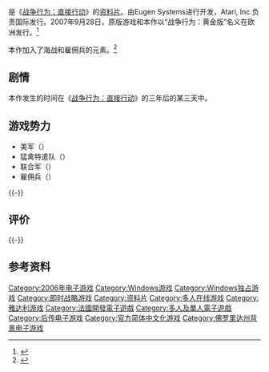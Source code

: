 {{NoteTA
| G1=Games
}}
{{Infobox VG
| title       = 战争行为：严重叛国
| english     = Act of War: High Treason
| official  = {{vgr|CN|战争行为：严重叛国|nocc=yes}}
| genre       = [[即时战略游戏|即时战略]]
| platforms   = [[Microsoft_Windows|Microsoft Windows]]
| developer   = Eugen Systems
| publisher   = {{vgrelease|WW|[[雅达利|雅达利]]|CN|[[星空娱动|星空娱动]]}}
| designer    = Alexis Le Dressay
| series      = 战争行为：直接行动
| modes       = [[单人电子游戏|单人]]、[[多人电子游戏|多人]]
| released    = {{vgrelease|EU|2006年3月24日|NA|2006年5月30日|CN|2006年8月<ref>{{Cite web |url = http://pc.pcgames.com.cn/pcnews/newgame/0608/810350.html |title = 《战争行为》汉化尽显现代战争风采 |author =  |date = 2006-08-09 |publisher = 太平洋游戏网 |language = 中文 |accessdate = 2017-03-28 |archive-url = https://web.archive.org/web/20170329140449/http://pc.pcgames.com.cn/pcnews/newgame/0608/810350.html |archive-date = 2017-03-29 |dead-url = yes }}</ref> }}
}}
{{vgname|战争行为：严重叛国|en=Act of War: High Treason|aka-cn=战争行为：通敌叛国}}是《[[战争行为：直接行动|战争行为：直接行动]]》的[[资料片|资料片]]。由Eugen Systems进行开发，Atari, Inc.负责国际发行。2007年9月28日，原版游戏和本作以“战争行为：黄金版”名义在欧洲发行。<ref>{{Cite web |url = http://www.gamefaqs.com/pc/945472-act-of-war-gold-edition/data |title = Act of War: Gold Edition Release Information for PC |work = GameFAQs |publisher = CBS Interactive Inc |accessdate = 2017-03-28 |archive-date = 2012-07-13 |archive-url = https://www.webcitation.org/698POFUxJ?url=http://www.gamefaqs.com/pc/945472-act-of-war-gold-edition/data |dead-url = no }}</ref>

本作加入了海战和雇佣兵的元素。<ref>{{Cite web|url =http://game.china.com/zh_cn/pcgame/news/444/20060809/13528382.html|title =《战争行为严重叛国》汉化结束即将发售|author =|date =2006-08-09|publisher =中华网|language =中文|accessdate =2017-03-28}}{{Dead link|date=2018年7月 |bot=InternetArchiveBot |fix-attempted=no }}</ref>
==剧情==
本作发生的时间在《[[战争行为：直接行动|战争行为：直接行动]]》的三年后的某三天中。
==游戏势力==
*美军（{{lang|en|U.S. Army}}）
*猛禽特遣队（{{lang|en|Task Force Talon}}）
*联合军（{{lang|en|Consortium}}）
*雇佣兵（{{lang|en|Mercenaries}}）
{{-}}
==评价==
{{Video game reviews
| GR = 69.20%<ref name="GR">{{cite web |url=http://www.gamerankings.com/pc/931497-act-of-war-high-treason/index.html |title=Act of War: High Treason for PC - GameRankings |accessdate=2017-09-03 |language=en |publisher=[[GameRankings|GameRankings]] |archive-date=2019-12-09 |archive-url=https://web.archive.org/web/20191209013159/https://www.gamerankings.com/pc/931497-act-of-war-high-treason/index.html |dead-url=no }}</ref>
| MC = 74%<ref>{{cite web|url=http://www.metacritic.com/games/platforms/pc/actofwarhightreason|title=Act of War: High Treason Review|language=en|publisher=Metacritic|accessdate=2017-03-28|archiveurl=https://web.archive.org/web/20080619132218/http://www.metacritic.com/games/platforms/pc/actofwarhightreason|archivedate=2008-06-19 <!--DASHBot-->|deadurl=no}}</ref>
| 1UP = B−<ref>{{cite web|url=http://www.1up.com/do/reviewPage?cId=3151139&did=1|title=Act of War: High Treason Review|last=Chick|first=Tom|date=2006-05-31|publisher=1UP|accessdate=2017-03-28|deadurl=yes|archiveurl=https://web.archive.org/web/20100105113304/http://www.1up.com/do/reviewPage?cId=3151139&did=1|archivedate=2010-01-05}}</ref>
| EuroG = 5 of 10<ref>{{cite web|url=http://www.eurogamer.net/article.php?article_id=63565|title=Act of War: High Treason Review|last=Gillen|first=Kieron|date=2006-03-24|publisher=EuroGamer|accessdate=2017-03-28|archive-date=2007-08-14|archive-url=https://web.archive.org/web/20070814022350/http://www.eurogamer.net/article.php?article_id=63565|dead-url=no}}</ref>
| GSpot = 8 of 10<ref>{{cite web|url=http://www.gamespot.com/pc/strategy/actofwarhightreason/review.html?tag=tabs;reviews |title=Act of War: High Treason Review |last=Ocampo |first=Jason |date=2006-08-16 |publisher=GameSpot |accessdate=2017-03-28 |deadurl=yes |archiveurl=https://web.archive.org/web/20090208183308/http://www.gamespot.com/pc/strategy/actofwarhightreason/review.html?tag=tabs%3Breviews |archivedate=2009-02-08 }}</ref>
}}
{{-}}

==参考资料==
{{reflist}}

{{DEFAULTSORT:Act of War, High Treason}}
[[Category:2006年电子游戏|Category:2006年电子游戏]]
[[Category:Windows游戏|Category:Windows游戏]]
[[Category:Windows独占游戏|Category:Windows独占游戏]]
[[Category:即时战略游戏|Category:即时战略游戏]]
[[Category:资料片|Category:资料片]]
[[Category:多人在线游戏|Category:多人在线游戏]]
[[Category:雅达利游戏|Category:雅达利游戏]]
[[Category:法國開發電子遊戲|Category:法國開發電子遊戲]]
[[Category:多人及單人電子遊戲|Category:多人及單人電子遊戲]]
[[Category:后传电子游戏|Category:后传电子游戏]]
[[Category:官方简体中文化游戏|Category:官方简体中文化游戏]]
[[Category:佛罗里达州背景电子游戏|Category:佛罗里达州背景电子游戏]]